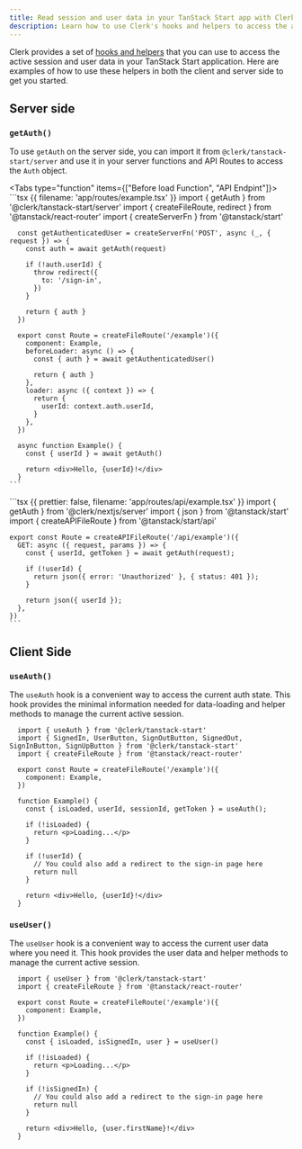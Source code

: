 ```yaml
---
title: Read session and user data in your TanStack Start app with Clerk
description: Learn how to use Clerk's hooks and helpers to access the active session and user data in your TanStack Start application.
---
```


Clerk provides a set of [hooks and helpers](/docs/references/tanstack-start/overview#client-side-helpers) that you can use to access the active session and user data in your TanStack Start application. Here are examples of how to use these helpers in both the client and server side to get you started.

## Server side

### `getAuth()`

To use `getAuth` on the server side, you can import it from `@clerk/tanstack-start/server` and use it in your server functions and API Routes to access the `Auth` object.

<Tabs type="function" items={["Before load Function", "API Endpint"]}>
  <Tab>
    ```tsx {{ filename: 'app/routes/example.tsx' }}
      import { getAuth } from '@clerk/tanstack-start/server'
      import { createFileRoute, redirect } from '@tanstack/react-router'
      import { createServerFn } from '@tanstack/start'

      const getAuthenticatedUser = createServerFn('POST', async (_, { request }) => {
        const auth = await getAuth(request)

        if (!auth.userId) {
          throw redirect({
            to: '/sign-in',
          })
        }

        return { auth }
      })

      export const Route = createFileRoute('/example')({
        component: Example,
        beforeLoader: async () => {
          const { auth } = await getAuthenticatedUser()

          return { auth }
        },
        loader: async ({ context }) => {
          return {
            userId: context.auth.userId,
          }
        },
      })

      async function Example() {
        const { userId } = await getAuth()

        return <div>Hello, {userId}!</div>
      }
    ```
  </Tab>

  <Tab>
    ```tsx {{ prettier: false, filename: 'app/routes/api/example.tsx' }}
    import { getAuth } from '@clerk/nextjs/server'
    import { json } from '@tanstack/start'
    import { createAPIFileRoute } from '@tanstack/start/api'

    export const Route = createAPIFileRoute('/api/example')({
      GET: async ({ request, params }) => {
        const { userId, getToken } = await getAuth(request);

        if (!userId) {
          return json({ error: 'Unauthorized' }, { status: 401 });
        }

        return json({ userId });
      },
    })
    ```
  </Tab>
</Tabs>

## Client Side

### `useAuth()`

The `useAuth` hook is a convenient way to access the current auth state. This hook provides the minimal information needed for data-loading and helper methods to manage the current active session.

```tsx {{ filename: 'routes/example.tsx' }}
  import { useAuth } from '@clerk/tanstack-start'
  import { SignedIn, UserButton, SignOutButton, SignedOut, SignInButton, SignUpButton } from '@clerk/tanstack-start'
  import { createFileRoute } from '@tanstack/react-router'

  export const Route = createFileRoute('/example')({
    component: Example,
  })

  function Example() {
    const { isLoaded, userId, sessionId, getToken } = useAuth();

    if (!isLoaded) {
      return <p>Loading...</p>
    }

    if (!userId) {
      // You could also add a redirect to the sign-in page here
      return null
    }

    return <div>Hello, {userId}!</div>
  }
```

### `useUser()`

The `useUser` hook is a convenient way to access the current user data where you need it. This hook provides the user data and helper methods to manage the current active session.

```tsx {{ filename: 'routes/example.tsx' }}
  import { useUser } from '@clerk/tanstack-start'
  import { createFileRoute } from '@tanstack/react-router'

  export const Route = createFileRoute('/example')({
    component: Example,
  })

  function Example() {
    const { isLoaded, isSignedIn, user } = useUser()

    if (!isLoaded) {
      return <p>Loading...</p>
    }

    if (!isSignedIn) {
      // You could also add a redirect to the sign-in page here
      return null
    }

    return <div>Hello, {user.firstName}!</div>
  }
```

[get-auth]: /docs/references/tanstack-start/get-auth
